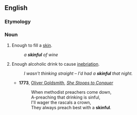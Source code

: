 ==English==

===Etymology===
{{suffix|skin|ful|lang=en}}

===Noun===
{{en-noun|s|skinsful}}

# Enough to fill a [[skin]].
#: ''a '''skinful''' of wine''
# {{lb|en|colloquial}} Enough alcoholic drink to cause [[inebriation]].
#: ''I wasn't thinking straight &ndash; I'd had a '''skinful''' that night.''
#* '''1773''', [[w:Oliver Goldsmith|Oliver Goldsmith]], ''[[s:She Stoops to Conquer|She Stoops to Conquer]]''
#*: When methodist preachers come down,
#*: A-preaching that drinking is sinful,
#*: I'll wager the rascals a crown,
#*: They always preach best with a '''skinful'''.